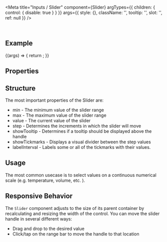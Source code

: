 
<Meta
  title="Inputs / Slider"
  component={Slider}
  argTypes={{
    children: { control: { disable: true } }
  }}
  args={{
    style: {},
    className: '',
    tooltip: '',
    slot: '',
    ref: null
  }}
/>

<DocsHeader />

<br />

## Example

<Canvas>
  <Story name="Default">
    {(args) => {
      return <Slider {...args} />;
    }}
  </Story>
</Canvas>

## Properties

<ArgsTable story="." />

## Structure

The most important properties of the Slider are:

- min - The minimum value of the slider range
- max - The maximum value of the slider range
- value - The current value of the slider
- step - Determines the increments in which the slider will move
- showTooltip - Determines if a tooltip should be displayed above the handle
- showTickmarks - Displays a visual divider between the step values
- labelInterval - Labels some or all of the tickmarks with their values.

## Usage

The most common usecase is to select values on a continuous numerical scale (e.g. temperature, volume, etc. ).

## Responsive Behavior

The `Slider` component adjusts to the size of its parent container by recalculating and resizing the width of the control. You can move the slider handle in several different ways:

- Drag and drop to the desired value
- Click/tap on the range bar to move the handle to that location

<Footer />
